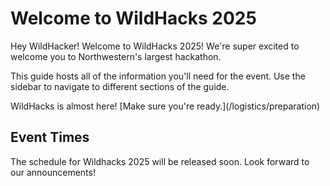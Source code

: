 
# Welcome to WildHacks 2025

Hey WildHacker! Welcome to WildHacks 2025! We're super excited to welcome you to Northwestern's largest hackathon.

This guide hosts all of the information you'll need for the event. Use the sidebar to navigate to different sections of the guide.

<Callout type="info" emoji="‼️">
  WildHacks is almost here! [Make sure you're ready.](/logistics/preparation)
</Callout>

## Event Times

The schedule for Wildhacks 2025 will be released soon. Look forward to our announcements!
